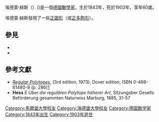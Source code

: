埃德蒙·赫斯（{{lang-en|Edmund Hess}}）({{bd|1843年||1903年|}})是一個[[德國|德國]][[數學家|數學家]]，生於1843年，死於1903年，享年60歲。

埃德蒙·赫斯發現了一些[[正圖形|正圖形]]（或[[正多胞形|正多胞形]]）。

== 參見 ==
*{{en-link|施萊夫利–赫斯多面體|Schläfli–Hess polychoron}}
*{{en-link|赫斯多胞體|Hess_polytope}}

== 參考文獻 ==
* ''[[Regular_Polytopes_(book)|Regular Polytopes]]'', (3rd edition, 1973), Dover edition, ISBN 0-486-61480-8 (p. 286)[http://books.google.com/books?id=iWvXsVInpgMC&pg=PA286&lpg=PA286&dq=%22Edmund+Hess%22+polytope&source=bl&ots=z4Fk6td4f6&sig=Xb_V6M4DxROS41WaJ-JRYuKoLoY&hl=en&ei=P060StDgOo-MMaakgdoO&sa=X&oi=book_result&ct=result&resnum=8#v=onepage&q=%22Edmund%20Hess%22%20polytope&f=false] {{Wayback|url=http://books.google.com/books?id=iWvXsVInpgMC&pg=PA286&lpg=PA286&dq=%22Edmund+Hess%22+polytope&source=bl&ots=z4Fk6td4f6&sig=Xb_V6M4DxROS41WaJ-JRYuKoLoY&hl=en&ei=P060StDgOo-MMaakgdoO&sa=X&oi=book_result&ct=result&resnum=8#v=onepage&q=%22Edmund%20Hess%22%20polytope&f=false |date=20140130182433 }}
* '''Hess''' ''E Uber die regulären Polytope höherer Art'', Sitzungsber Gesells Beförderung gesammten Naturwiss Marburg, 1885, 31-57

{{Authority control}}
{{DEFAULTSORT:Hess, Edmund}}


{{germany-mathematician-stub}}
[[Category:馬爾堡大學校友|Category:馬爾堡大學校友]]
[[Category:海德堡大學校友|Category:海德堡大學校友]]
[[Category:德国数学家|Category:德国数学家]]
[[Category:1843年出生|Category:1843年出生]]
[[Category:1903年逝世|Category:1903年逝世]]